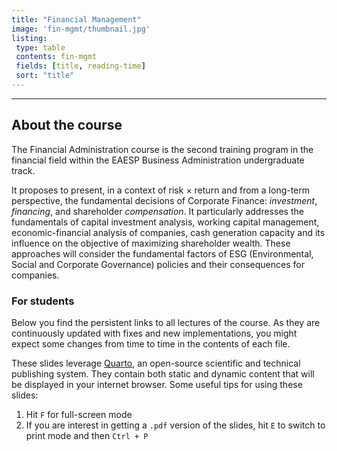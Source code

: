 ```yaml
---
title: "Financial Management"
image: 'fin-mgmt/thumbnail.jpg'
listing:
 type: table
 contents: fin-mgmt
 fields: [title, reading-time]
 sort: "title"
---
```


------------------------------------------------------------------------

## **About the course**

The Financial Administration course is the second training program in the financial field within the EAESP Business Administration undergraduate track.

It proposes to present, in a context of risk $\times$ return and from a long-term perspective, the fundamental decisions of Corporate Finance: *investment*, *financing*, and shareholder *compensation*. It particularly addresses the fundamentals of capital investment analysis, working capital management, economic-financial analysis of companies, cash generation capacity and its influence on the objective of maximizing shareholder wealth. These approaches will consider the fundamental factors of ESG (Environmental, Social and Corporate Governance) policies and their consequences for companies.

::: {.callout-note}
### For students

Below you find the persistent links to all lectures of the course. As they are continuously updated with fixes and new implementations, you might expect some changes from time to time in the contents of each file.

These slides leverage [Quarto](https://quarto.org/), an open-source scientific and technical publishing system. They contain both static and dynamic content that will be displayed in your internet browser. Some useful tips for using these slides:

1. Hit `F` for full-screen mode
2. If you are interest in getting a `.pdf` version of the slides, hit `E` to switch to print mode and then `Ctrl + P`

:::
